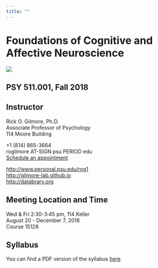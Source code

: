 ```yaml
---
title: ""
---
```


# Foundations of Cognitive and Affective Neuroscience

<img src="https://woodgatesview.files.wordpress.com/2013/05/brain-dead.jpg?w=274&h=300"/>

## PSY 511.001, Fall 2018

## Instructor

Rick O. Gilmore, Ph.D.</br>
Associate Professor of Psychology</br>
114 Moore Building</br>

+1 (814) 865-3664</br>
rogilmore AT-SIGN psu PERIOD edu</br>
[Schedule an appointment](http://doodle.com/rickgilmore)</br>

[http://www.personal.psu.edu/rog1](http://www.personal.psu.edu/rog1)</br>
[http://gilmore-lab.github.io](http://gilmore-lab.github.io)</br>
[http://databrary.org](http://databrary.org)

## Meeting Location and Time

Wed & Fri 2:30-3:45 pm, 114 Keller</br>
August 20 - December 7, 2018</br>
Course 15128</br>

## Syllabus

You can find a PDF version of the syllabus [here](lectures/psy-511-2018-fall-gilmore-syllabus.pdf).